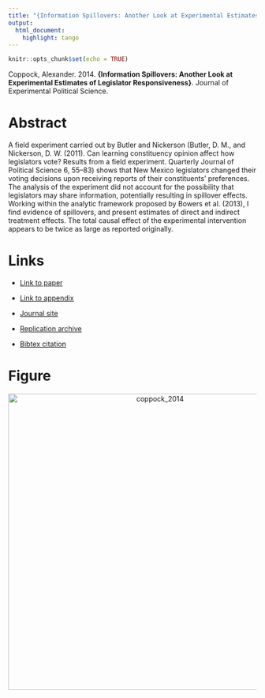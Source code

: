 ```yaml
---
title: "{Information Spillovers: Another Look at Experimental Estimates of Legislator Responsiveness}"
output:
  html_document:
    highlight: tango
---
```


```r
knitr::opts_chunk$set(echo = TRUE)
```

Coppock, Alexander. 2014. <b>{Information Spillovers: Another Look at Experimental Estimates of Legislator Responsiveness}</b>. Journal of Experimental Political Science.

# Abstract
A field experiment carried out by Butler and Nickerson (Butler, D. M., and Nickerson, D. W. (2011). Can learning constituency opinion affect how legislators vote? Results from a field experiment. Quarterly Journal of Political Science 6, 55–83) shows that New Mexico legislators changed their voting decisions upon receiving reports of their constituents' preferences. The analysis of the experiment did not account for the possibility that legislators may share information, potentially resulting in spillover effects. Working within the analytic framework proposed by Bowers et al. (2013), I find evidence of spillovers, and present estimates of direct and indirect treatment effects. The total causal effect of the experimental intervention appears to be twice as large as reported originally.

# Links
 - <a href='coppock_2014.pdf' target='_blank'>Link to paper</a>
 - <a href='coppock_2014_appendix.pdf'target='_blank'>Link to appendix</a>
 - <a href='https://doi.org/10.1017/xps.2014.9'target='_blank'>Journal site</a>
 - <a href='https://doi.org/10.7910/DVN/28664'target='_blank'>Replication archive</a>


 - <a href='coppock_2014.txt'target='_blank'>Bibtex citation</a>

# Figure
<center><img src="display_figures/coppock_2014_display.png" alt="coppock_2014" width="600"></center>